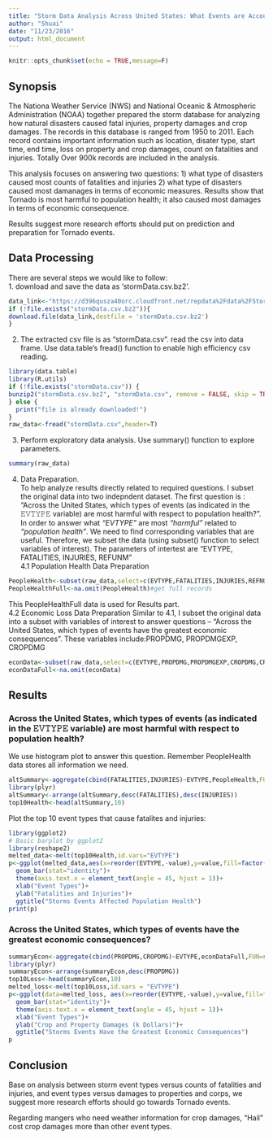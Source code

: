 ```yaml
---
title: "Storm Data Analysis Across United States: What Events are Accountable for Population Health and Economic Losses? "
author: "Shuai"
date: "11/23/2016"
output: html_document
---
```

```r
knitr::opts_chunk$set(echo = TRUE,message=F)
```

## Synopsis  
The Nationa Weather Service (NWS) and National Oceanic & Atmospheric Administration (NOAA) together prepared the storm database for analyzing how natural disasters caused fatal injuries, property damages and crop damages. The records in this database is ranged from 1950 to 2011. Each record contains important information such as location, disater type, start time, end time, loss on property and crop damages, count on fatalities and injuries. Totally Over 900k records are included in the analysis.  

This analysis focuses on answering two questions: 1) what type of disasters caused most counts of fatalities and injuries 2) what type of disasters caused most damanages in terms of economic measures. Results show that Tornado is most harmful to population health; it also caused most damages in terms of economic consequence.  

Results suggest more research efforts should put on prediction and preparation for Tornado events.  

## Data Processing  
There are several steps we would like to follow:  
1.  download and save the data as 'stormData.csv.bz2'.  

```r
data_link<-"https://d396qusza40orc.cloudfront.net/repdata%2Fdata%2FStormData.csv.bz2"
if (!file.exists("stormData.csv.bz2")){
download.file(data_link,destfile = 'stormData.csv.bz2')
}
```
2.  The extracted csv file is as "stormData.csv". read the csv into data frame. Use data.table's fread() function to enable high efficiency csv reading.  
```r
library(data.table)
library(R.utils)
if (!file.exists("stormData.csv")) {
bunzip2("stormData.csv.bz2", "stormData.csv", remove = FALSE, skip = TRUE)
} else {
  print("file is already downloaded!")
}
raw_data<-fread("stormData.csv",header=T)
```
3.  Perform exploratory data analysis. Use summary() function to explore parameters.
```r
summary(raw_data)
```
4.  Data Preparation.  
  To help analyze results directly related to required questions. I subset the original data into two indepndent dataset. The first question is : "Across the United States, which types of events (as indicated in the 𝙴𝚅𝚃𝚈𝙿𝙴 variable) are most harmful with respect to population health?". In order to answer what *"EVTYPE"* are most *"harmful"* related to *"population health"*. We need to find corresponding variables that are useful. Therefore, we subset the data (using subset() function to select variables of interest). The parameters of intertest are "EVTYPE, FATALITIES, INJURIES, REFUNM"  
  4.1 Population Health Data Preparation  
```r
PeopleHealth<-subset(raw_data,select=c(EVTYPE,FATALITIES,INJURIES,REFNUM))
PeopleHealthFull<-na.omit(PeopleHealth)#get full records
```
This PeopleHealthFull data is used for Results part.  
  4.2 Economic Loss Data Preparation
  Similar to 4.1, I subset the original data into a subset with variables of interest to answer questions -- "Across the United States, which types of events have the greatest economic consequences". These variables include:PROPDMG, PROPDMGEXP, CROPDMG
```r
econData<-subset(raw_data,select=c(EVTYPE,PROPDMG,PROPDMGEXP,CROPDMG,CROPDMGEXP,REFNUM))
econDataFull<-na.omit(econData)
```
## Results  

### Across the United States, which types of events (as indicated in the 𝙴𝚅𝚃𝚈𝙿𝙴 variable) are most harmful with respect to population health?  
We use histogram plot to answer this question. Remember PeopleHealth data stores all information we need.  
```r
altSummary<-aggregate(cbind(FATALITIES,INJURIES)~EVTYPE,PeopleHealth,FUN=sum)
library(plyr)
altSummary<-arrange(altSummary,desc(FATALITIES),desc(INJURIES))
top10Health<-head(altSummary,10)
```

Plot the top 10 event types that cause fatalites and injuries:
```r
library(ggplot2)
# Basic barplot by ggplot2
library(reshape2)
melted_data<-melt(top10Health,id.vars="EVTYPE")
p<-ggplot(melted_data,aes(x=reorder(EVTYPE,-value),y=value,fill=factor(variable)))+
  geom_bar(stat="identity")+
  theme(axis.text.x = element_text(angle = 45, hjust = 1))+
  xlab("Event Types")+
  ylab("Fatalities and Injuries")+
  ggtitle("Storms Events Affected Population Health")
print(p)
```

### Across the United States, which types of events have the greatest economic consequences?  

```r
summaryEcon<-aggregate(cbind(PROPDMG,CROPDMG)~EVTYPE,econDataFull,FUN=sum)
library(plyr)
summaryEcon<-arrange(summaryEcon,desc(PROPDMG))
top10Loss<-head(summaryEcon,10)
melted_loss<-melt(top10Loss,id.vars = "EVTYPE")
p<-ggplot(data=melted_loss, aes(x=reorder(EVTYPE,-value),y=value,fill=factor(variable)))+
  geom_bar(stat="identity")+
  theme(axis.text.x = element_text(angle = 45, hjust = 1))+
  xlab("Event Types")+
  ylab("Crop and Property Damages (k Dollars)")+
  ggtitle("Storms Events Have the Greatest Economic Consequences")
p
```

## Conclusion  

Base on analysis between storm event types versus counts of fatalities and injuries, and event types versus damages to properties and corps, we suggest more research efforts should go towards Tornado events.  

Regarding mangers who need weather information for crop damages, "Hail" cost crop damages more than other event types.